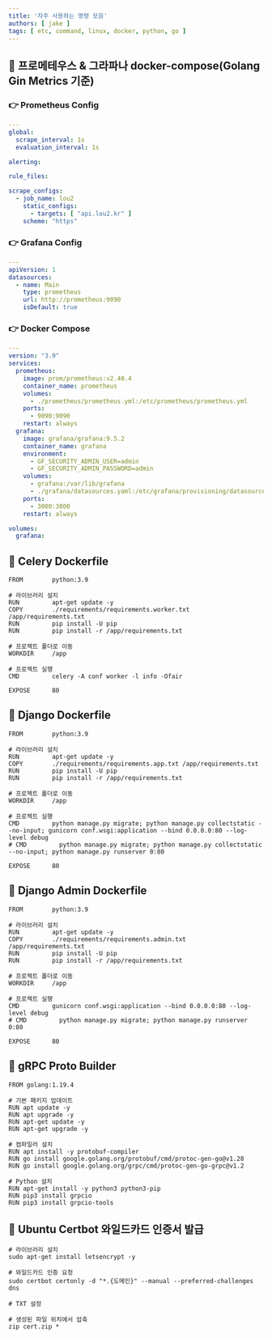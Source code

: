 ```yaml
---
title: '자주 사용하는 명령 모음'
authors: [ jake ]
tags: [ etc, command, linux, docker, python, go ]
---
```


## 🚀 프로메테우스 & 그라파나 docker-compose(Golang Gin Metrics 기준)

### 👉 Prometheus Config

```yml
---
global:
  scrape_interval: 1s
  evaluation_interval: 1s

alerting:

rule_files:

scrape_configs:
  - job_name: lou2
    static_configs:
      - targets: [ "api.lou2.kr" ]
    scheme: "https"
```

### 👉 Grafana Config

```yaml
---
apiVersion: 1
datasources:
  - name: Main
    type: prometheus
    url: http://prometheus:9090
    isDefault: true
```

### 👉 Docker Compose

```yaml
---
version: "3.9"
services:
  prometheus:
    image: prom/prometheus:v2.40.4
    container_name: prometheus
    volumes:
      - ./prometheus/prometheus.yml:/etc/prometheus/prometheus.yml
    ports:
      - 9090:9090
    restart: always
  grafana:
    image: grafana/grafana:9.5.2
    container_name: grafana
    environment:
      - GF_SECURITY_ADMIN_USER=admin
      - GF_SECURITY_ADMIN_PASSWORD=admin
    volumes:
      - grafana:/var/lib/grafana
      - ./grafana/datasources.yaml:/etc/grafana/provisioning/datasources/datasources.yaml
    ports:
      - 3000:3000
    restart: always

volumes:
  grafana:
```

## 🚀 Celery Dockerfile

```
FROM        python:3.9

# 라이브러리 설치
RUN         apt-get update -y
COPY        ./requirements/requirements.worker.txt /app/requirements.txt
RUN         pip install -U pip
RUN         pip install -r /app/requirements.txt

# 프로젝트 폴더로 이동
WORKDIR     /app

# 프로젝트 실행
CMD         celery -A conf worker -l info -Ofair

EXPOSE      80
```

## 🚀 Django Dockerfile

```
FROM        python:3.9

# 라이브러리 설치
RUN         apt-get update -y
COPY        ./requirements/requirements.app.txt /app/requirements.txt
RUN         pip install -U pip
RUN         pip install -r /app/requirements.txt

# 프로젝트 폴더로 이동
WORKDIR     /app

# 프로젝트 실행
CMD         python manage.py migrate; python manage.py collectstatic --no-input; gunicorn conf.wsgi:application --bind 0.0.0.0:80 --log-level debug
# CMD         python manage.py migrate; python manage.py collectstatic --no-input; python manage.py runserver 0:80

EXPOSE      80
```

## 🚀 Django Admin Dockerfile

```
FROM        python:3.9

# 라이브러리 설치
RUN         apt-get update -y
COPY        ./requirements/requirements.admin.txt /app/requirements.txt
RUN         pip install -U pip
RUN         pip install -r /app/requirements.txt

# 프로젝트 폴더로 이동
WORKDIR     /app

# 프로젝트 실행
CMD         gunicorn conf.wsgi:application --bind 0.0.0.0:80 --log-level debug
# CMD         python manage.py migrate; python manage.py runserver 0:80

EXPOSE      80
```

## 🚀 gRPC Proto Builder

```
FROM golang:1.19.4

# 기본 패키지 업데이트
RUN apt update -y
RUN apt upgrade -y
RUN apt-get update -y
RUN apt-get upgrade -y

# 컴파일러 설치
RUN apt install -y protobuf-compiler
RUN go install google.golang.org/protobuf/cmd/protoc-gen-go@v1.28
RUN go install google.golang.org/grpc/cmd/protoc-gen-go-grpc@v1.2

# Python 설치
RUN apt-get install -y python3 python3-pip
RUN pip3 install grpcio
RUN pip3 install grpcio-tools
```

## 🚀 Ubuntu Certbot 와일드카드 인증서 발급

```
# 라이브러리 설치
sudo apt-get install letsencrypt -y

# 와일드카드 인증 요청
sudo certbot certonly -d "*.{도메인}" --manual --preferred-challenges dns

# TXT 설정

# 생성된 파일 위치에서 압축
zip cert.zip *
```